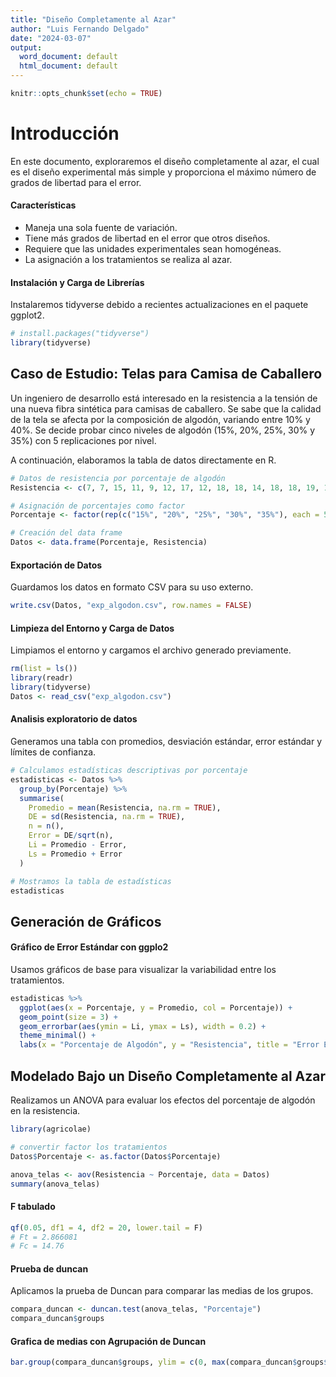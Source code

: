 ```yaml
---
title: "Diseño Completamente al Azar"
author: "Luis Fernando Delgado"
date: "2024-03-07"
output:
  word_document: default
  html_document: default
---
```



```r
knitr::opts_chunk$set(echo = TRUE)
```

# Introducción

En este documento, exploraremos el diseño completamente al azar, el cual es el diseño experimental más simple y proporciona el máximo número de grados de libertad para el error.

#### Características

- Maneja una sola fuente de variación.
- Tiene más grados de libertad en el error que otros diseños.
- Requiere que las unidades experimentales sean homogéneas.
- La asignación a los tratamientos se realiza al azar.

#### Instalación y Carga de Librerías

Instalaremos tidyverse debido a recientes actualizaciones en el paquete ggplot2.

```r
# install.packages("tidyverse")
library(tidyverse)
```

## Caso de Estudio: Telas para Camisa de Caballero

Un ingeniero de desarrollo está interesado en la resistencia a la tensión de una nueva fibra sintética para camisas de caballero. Se sabe que la calidad de la tela se afecta por la composición de algodón, variando entre 10% y 40%. Se decide probar cinco niveles de algodón (15%, 20%, 25%, 30% y 35%) con 5 replicaciones por nivel.

A continuación, elaboramos la tabla de datos directamente en R.

```r
# Datos de resistencia por porcentaje de algodón
Resistencia <- c(7, 7, 15, 11, 9, 12, 17, 12, 18, 18, 14, 18, 18, 19, 19, 19, 25, 22, 19, 23, 7, 10, 11, 15, 11)

# Asignación de porcentajes como factor
Porcentaje <- factor(rep(c("15%", "20%", "25%", "30%", "35%"), each = 5))

# Creación del data frame
Datos <- data.frame(Porcentaje, Resistencia)
```

#### Exportación de Datos

Guardamos los datos en formato CSV para su uso externo.

```r
write.csv(Datos, "exp_algodon.csv", row.names = FALSE)
```

#### Limpieza del Entorno y Carga de Datos

Limpiamos el entorno y cargamos el archivo generado previamente.

```r
rm(list = ls())
library(readr)
library(tidyverse)
Datos <- read_csv("exp_algodon.csv")
```

#### Analisis exploratorio de datos

Generamos una tabla con promedios, desviación estándar, error estándar y límites de confianza.

```r
# Calculamos estadísticas descriptivas por porcentaje
estadisticas <- Datos %>%
  group_by(Porcentaje) %>%
  summarise(
    Promedio = mean(Resistencia, na.rm = TRUE),
    DE = sd(Resistencia, na.rm = TRUE),
    n = n(),
    Error = DE/sqrt(n),
    Li = Promedio - Error,
    Ls = Promedio + Error
  )

# Mostramos la tabla de estadísticas
estadisticas
```

## Generación de Gráficos
#### Gráfico de Error Estándar con ggplo2

Usamos gráficos de base para visualizar la variabilidad entre los tratamientos.

```r
estadisticas %>%
  ggplot(aes(x = Porcentaje, y = Promedio, col = Porcentaje)) +
  geom_point(size = 3) +
  geom_errorbar(aes(ymin = Li, ymax = Ls), width = 0.2) +
  theme_minimal() +
  labs(x = "Porcentaje de Algodón", y = "Resistencia", title = "Error Estándar de la Resistencia")

```
## Modelado Bajo un Diseño Completamente al Azar

Realizamos un ANOVA para evaluar los efectos del porcentaje de algodón en la resistencia.

```r
library(agricolae)

# convertir factor los tratamientos
Datos$Porcentaje <- as.factor(Datos$Porcentaje)

anova_telas <- aov(Resistencia ~ Porcentaje, data = Datos)
summary(anova_telas)
```
#### F tabulado

```r

qf(0.05, df1 = 4, df2 = 20, lower.tail = F)
# Ft = 2.866081
# Fc = 14.76
```

#### Prueba de duncan
Aplicamos la prueba de Duncan para comparar las medias de los grupos.

```r
compara_duncan <- duncan.test(anova_telas, "Porcentaje")
compara_duncan$groups
```

#### Grafica de medias con Agrupación de Duncan

```r
bar.group(compara_duncan$groups, ylim = c(0, max(compara_duncan$groups$Resistencia) * 1.4))
```















